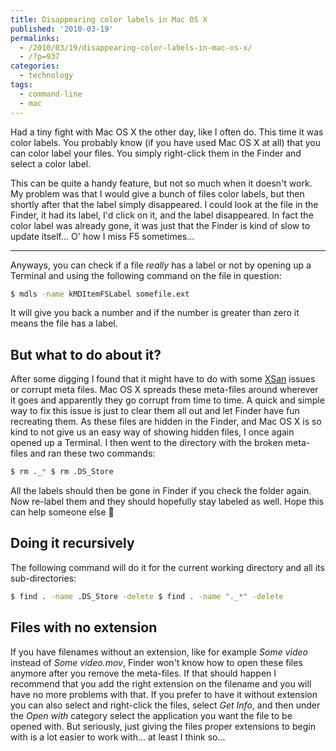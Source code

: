 ---
title: Disappearing color labels in Mac OS X
published: '2010-03-19'
permalinks:
  - /2010/03/19/disappearing-color-labels-in-mac-os-x/
  - /?p=937
categories:
  - technology
tags:
  - command-line
  - mac
---

Had a tiny fight with Mac OS X the other day, like I often do. This time it was color labels. You probably know (if you have used Mac OS X at all) that you can color label your files. You simply right-click them in the Finder and select a color label.

This can be quite a handy feature, but not so much when it doesn't work. My problem was that I would give a bunch of files color labels, but then shortly after that the label simply disappeared. I could look at the file in the Finder, it had its label, I'd click on it, and the label disappeared. In fact the color label was already gone, it was just that the Finder is kind of slow to update itself... O' how I miss F5 sometimes...

<hr className="fix" />

Anyways, you can check if a file _really_ has a label or not by opening up a Terminal and using the following command on the file in question:

```bash
$ mdls -name kMDItemFSLabel somefile.ext
```

It will give you back a number and if the number is greater than zero it means the file has a label.

## But what to do about it?

After some digging I found that it might have to do with some [XSan](http://en.wikipedia.org/wiki/Xsan) issues or corrupt meta files. Mac OS X spreads these meta-files around wherever it goes and apparently they go corrupt from time to time. A quick and simple way to fix this issue is just to clear them all out and let Finder have fun recreating them. As these files are hidden in the Finder, and Mac OS X is so kind to not give us an easy way of showing hidden files, I once again opened up a Terminal. I then went to the directory with the broken meta-files and ran these two commands:

```bash
$ rm ._* $ rm .DS_Store
```

All the labels should then be gone in Finder if you check the folder again. Now re-label them and they should hopefully stay labeled as well. Hope this can help someone else 🙂

## Doing it recursively

The following command will do it for the current working directory and all its sub-directories:

```bash
$ find . -name .DS_Store -delete $ find . -name "._*" -delete
```

## Files with no extension

If you have filenames without an extension, like for example <var>Some video</var> instead of <var>Some video.mov</var>, Finder won't know how to open these files anymore after you remove the meta-files. If that should happen I recommend that you add the right extension on the filename and you will have no more problems with that. If you prefer to have it without extension you can also select and right-click the files, select <var>Get Info</var>, and then under the <var>Open with</var> category select the application you want the file to be opened with. But seriously, just giving the files proper extensions to begin with is a lot easier to work with... at least I think so...
